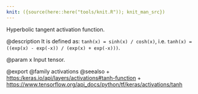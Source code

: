 ```yaml
---
knit: ({source(here::here("tools/knit.R")); knit_man_src})
---
```

Hyperbolic tangent activation function.

@description
It is defined as:
`tanh(x) = sinh(x) / cosh(x)`, i.e.
`tanh(x) = ((exp(x) - exp(-x)) / (exp(x) + exp(-x)))`.

@param x
Input tensor.

@export
@family activations
@seealso
+ <https:/keras.io/api/layers/activations#tanh-function>
+ <https://www.tensorflow.org/api_docs/python/tf/keras/activations/tanh>
